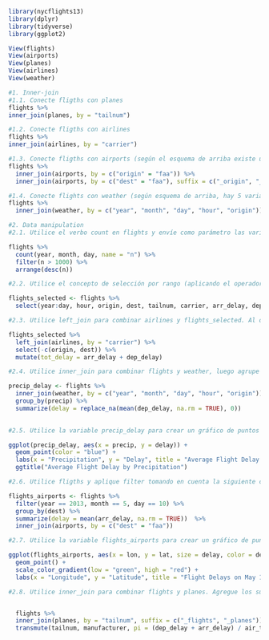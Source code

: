 ```{r}
library(nycflights13)
library(dplyr)
library(tidyverse)
library(ggplot2)
```
```{r}
View(flights)
View(airports)
View(planes)
View(airlines)
View(weather)
```
```{r}
#1. Inner-join
#1.1. Conecte fligths con planes
flights %>%
inner_join(planes, by = "tailnum")

```

```{r}
#1.2. Conecte fligths con airlines
flights %>%
inner_join(airlines, by = "carrier")
```

```{r}
#1.3. Conecte fligths con airports (según el esquema de arriba existe una doble relación de airports hacía fligths)
flights %>%
  inner_join(airports, by = c("origin" = "faa")) %>%
  inner_join(airports, by = c("dest" = "faa"), suffix = c("_origin", "_dest")) 

```

```{r}
#1.4. Conecte flights con weather (según esquema de arriba, hay 5 variables que relacionan a ambas tablas)
flights %>%
  inner_join(weather, by = c("year", "month", "day", "hour", "origin"))

```

```{r}
#2. Data manipulation
#2.1. Utilice el verbo count en flights y envíe como parámetro las variables year, month, day.Luego filtre n para que sea mayor a 1000. Por último ordene n con el verbo arrange y devuelva el resultado.

flights %>%
  count(year, month, day, name = "n") %>%
  filter(n > 1000) %>%
  arrange(desc(n))

```
```{r}
#2.2. Utilice el concepto de selección por rango (aplicando el operador “:”) para obtener las variables year hacia day. También agregue a esta selección hour, origin, dest, tailnum, carrier, arr_delay, dep_delay, por último almacene el resultado en la variable flights_selected.

flights_selected <- flights %>% 
  select(year:day, hour, origin, dest, tailnum, carrier, arr_delay, dep_delay)
```
```{r}
#2.3. Utilice left_join para combinar airlines y flights_selected. Al obtener el resultado, utilice el verbo select para eliminar las columnas origin y dest (utilice el operador “-” para descartar estas columnas únicamente). Por último agregue una nueva columna con el verbo mutate, asigne el nombre tot_delay y opere la suma de arr_delay y dep_delay.

flights_selected %>% 
  left_join(airlines, by = "carrier") %>% 
  select(-c(origin, dest)) %>% 
  mutate(tot_delay = arr_delay + dep_delay)
```
```{r}
#2.4. Utilice inner_join para combinar flights y weather, luego agrupe por la variable precip.Utilice summarize para encontrar el promedio de la variable dep_delay (aplicando la función mean), asigne al promedio el nombre delay. Al utilizar la función mean agregue el parámetro na.rm y asígnele TRUE por defecto.

precip_delay <- flights %>%
  inner_join(weather, by = c("year", "month", "day", "hour", "origin"))%>% 
  group_by(precip) %>% 
  summarize(delay = replace_na(mean(dep_delay, na.rm = TRUE), 0))
  

```
```{r}
#2.5. Utilice la variable precip_delay para crear un gráfico de puntos tomando de eje x la variable precip y para y la variable delay

ggplot(precip_delay, aes(x = precip, y = delay)) +
  geom_point(color = "blue") +
  labs(x = "Precipitation", y = "Delay", title = "Average Flight Delay by Precipitation") +
  ggtitle("Average Flight Delay by Precipitation") 

```
```{r}
#2.6. Utilice fligths y aplique filter tomando en cuenta la siguiente condición: Que year sea igual a 2013, que month sea igual a 5 y que day sea igual a 10. Luego agrupe por la variable dest. Después utilice summarize para obtener el promedio de la variable arr_delay, establezca el parámetro na.rm en TRUE y asigne al promedio el nombre de delay. Conecte el resultado anterior por medio de inner_join a la tabla airports y asignelo a la variable flights_airports.

flights_airports <- flights %>%
  filter(year == 2013, month == 5, day == 10) %>%
  group_by(dest) %>%
  summarize(delay = mean(arr_delay, na.rm = TRUE))  %>%
  inner_join(airports, by = c("dest" = "faa"))

```
```{r}
#2.7. Utilice la variable flights_airports para crear un gráfico de puntos tomando de eje x la variable lon y para y la variable lat. Defina el color y el tamaño por medio de la variable delay. El tamaño se establece por medio del parámetro size.

ggplot(flights_airports, aes(x = lon, y = lat, size = delay, color = delay)) +
  geom_point() +
  scale_color_gradient(low = "green", high = "red") +
  labs(x = "Longitude", y = "Latitude", title = "Flight Delays on May 10th, 2013")

```
```{r}
#2.8. Utilice inner_join para combinar flights y planes. Agregue los sufijos _flights y _planes respectivamente. Por último utilice la función transmute para seleccionar las variables tailnum y manufacturer, pero además agregue la variable pi que almacene la suma de dep_delay y arr_delay, yluego divida por air_time. 


  flights %>%
  inner_join(planes, by = "tailnum", suffix = c("_flights", "_planes")) %>%
  transmute(tailnum, manufacturer, pi = (dep_delay + arr_delay) / air_time)

```




